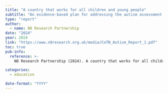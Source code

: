 ```yaml
---
title: "A country that works for all children and young people"
subtitle: "An evidence-based plan for addressing the autism assessment and support crisis"
type: "report"
author: 
  - name: N8 Research Partnership
date: "2024"
year: 2024
link: "https://www.n8research.org.uk/media/CoTN_Autism_Report_1.pdf"
toc: true
pub-info:
  reference: >-
    N8 Research Partnership (2024). A country that works for all children and young people. An evidence-based plan for addressing the autism assessment and support crisis. Report. N8 Research Partnership.

categories:
  - education

date-format: "YYYY"
---
```

